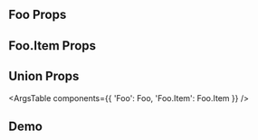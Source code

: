
<Meta title="Components/Foo" />

## Foo Props

<ArgsTable of={Foo} />

## Foo.Item Props

<ArgsTable of={Foo.Item} />

## Union Props

<ArgsTable components={{
    'Foo': Foo,
    'Foo.Item': Foo.Item
}} />

## Demo

<Canvas>
  <Foo />
</Canvas>
